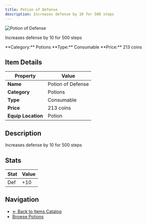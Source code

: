 ```yaml
---
title: Potion of Defense
description: Increases defense by 10 for 500 steps
---
```


<div className="flex items-start gap-6 mb-8">
  <div className="flex-shrink-0">
    <img src="/assets/resources/alchemy/defense_potion.png" alt="Potion of Defense" className="w-24 h-24 border rounded-lg" />
  </div>
  <div className="flex-1">
    <div className="space-y-2">
      <p className="text-lg text-muted-foreground">Increases defense by 10 for 500 steps</p>
      <div className="flex flex-wrap gap-4 text-sm">
        <span className="px-2 py-1 bg-blue-100 dark:bg-blue-900 rounded-md">
          **Category:** Potions
        </span>
        <span className="px-2 py-1 bg-green-100 dark:bg-green-900 rounded-md">
          **Type:** Consumable
        </span>
        <span className="px-2 py-1 bg-yellow-100 dark:bg-yellow-900 rounded-md">
          **Price:** 213 coins
        </span>
      </div>
    </div>
  </div>
</div>

## Item Details

| Property | Value |
|----------|-------|
| **Name** | Potion of Defense |
| **Category** | Potions |
| **Type** | Consumable |
| **Price** | 213 coins |
| **Equip Location** | Potion |

## Description

Increases defense by 10 for 500 steps


## Stats

| Stat | Value |
|------|-------|
| Def | +10 |


## Navigation

- [← Back to Items Catalog](/docs/items)
- [Browse Potions](/docs/items#potions)
